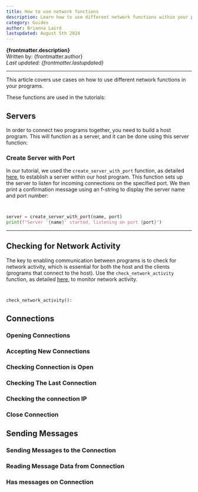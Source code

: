 ```yaml
---
title: How to use network functions
description: Learn how to use different network functions within your programs.
category: Guides
author: Brianna Laird
lastupdated: August 5th 2024
---
```



**{frontmatter.description}**  
Written by: {frontmatter.author}  
_Last updated: {frontmatter.lastupdated}_

---

This article covers use cases on how to use different network functions in your programs.

These functions are used in the tutorials:

## Servers

In order to connect two programs together, you need to build a host program. This will function as a server, and it can be done using this server function:

### Create Server with Port

In our tutorial, we used the `create_server_with_port` function, as detailed [here](https://splashkit.io/api/networking/#create-server), to establish a server within our host program. This function sets up the server to listen for incoming connections on the specified port. We then print a confirmation message using an f-string to display the server name and port number:

<Tabs syncKey="code-language">
  <TabItem label="C++">

```cpp

```

  </TabItem>
  <TabItem label="C#">

```csharp

```

  </TabItem>
  <TabItem label="Python">

```python
server = create_server_with_port(name, port)
print(f"Server '{name}' started, listening on port {port}")
```

  </TabItem>
</Tabs>

---

## Checking for Network Activity

The key to enabling communication between programs is to check for network activity, which is essential for both the host and the clients (programs that connect to the host). Use the `check_network_activity` function, as detailed [here](https://splashkit.io/api/networking/#check-network-activity), to monitor network activity.

<Tabs syncKey="code-language">
  <TabItem label="C++">

```cpp

```

  </TabItem>
  <TabItem label="C#">

```csharp

```

  </TabItem>
  <TabItem label="Python">

```python
check_network_activity():
```

  </TabItem>
</Tabs>

## Connections

### Opening Connections

### Accepting New Connections

### Checking Connection is Open

### Checking The Last Connection

### Checking the connection IP

### Close Connection

## Sending Messages

### Sending Messages to the Connection

### Reading Message Data from Connection

### Has messages on Connection
